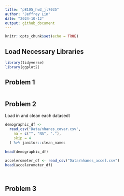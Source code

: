 ```yaml
---
title: "p8105_hw3_jl7035"
author: "Jeffrey Lin"
date: "2024-10-12"
output: github_document
---
```


```r
knitr::opts_chunk$set(echo = TRUE)
```

## Load Necessary Libraries 

```r
library(tidyverse)
library(ggplot2)
```
## Problem 1
```r

```


## Problem 2

Load in and clean each datasedt
```r
demographic_df <- 
  read_csv("Data/nhanes_covar.csv",
    na = c("", "NA", "."),
    skip = 4
  ) %>% janitor::clean_names 
  
head(demographic_df)
  
accelerometer_df <- read_csv("Data/nhanes_accel.csv") 
head(accelerometer_df)




```


## Problem 3
```r

```

